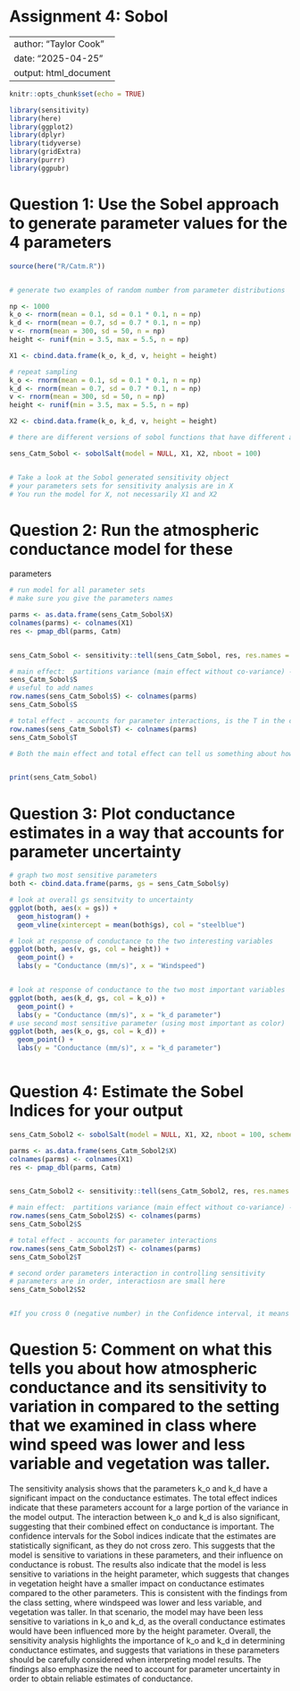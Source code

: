 # Assignment 4: Sobol

---
author: "Taylor Cook"
date: "2025-04-25"
output: html_document
---

```r
knitr::opts_chunk$set(echo = TRUE)

library(sensitivity)
library(here)
library(ggplot2)
library(dplyr)
library(tidyverse)
library(gridExtra)
library(purrr)
library(ggpubr)

```

# Question 1: Use the Sobel approach to generate parameter values for the 4 parameters

```r
source(here("R/Catm.R"))


# generate two examples of random number from parameter distributions

np <- 1000
k_o <- rnorm(mean = 0.1, sd = 0.1 * 0.1, n = np)
k_d <- rnorm(mean = 0.7, sd = 0.7 * 0.1, n = np)
v <- rnorm(mean = 300, sd = 50, n = np)
height <- runif(min = 3.5, max = 5.5, n = np)

X1 <- cbind.data.frame(k_o, k_d, v, height = height)

# repeat sampling
k_o <- rnorm(mean = 0.1, sd = 0.1 * 0.1, n = np)
k_d <- rnorm(mean = 0.7, sd = 0.7 * 0.1, n = np)
v <- rnorm(mean = 300, sd = 50, n = np)
height <- runif(min = 3.5, max = 5.5, n = np)

X2 <- cbind.data.frame(k_o, k_d, v, height = height)

# there are different versions of sobol functions that have different approaches for estimating parameters and indices, we use an approach implemented by jansen

sens_Catm_Sobol <- sobolSalt(model = NULL, X1, X2, nboot = 100)


# Take a look at the Sobol generated sensitivity object
# your parameters sets for sensitivity analysis are in X
# You run the model for X, not necessarily X1 and X2


```

# Question 2: Run the atmospheric conductance model for these

parameters

```r
# run model for all parameter sets
# make sure you give the parameters names

parms <- as.data.frame(sens_Catm_Sobol$X)
colnames(parms) <- colnames(X1)
res <- pmap_dbl(parms, Catm)


sens_Catm_Sobol <- sensitivity::tell(sens_Catm_Sobol, res, res.names = "ga")

# main effect:  partitions variance (main effect without co-variance) - sums approximately to one
sens_Catm_Sobol$S
# useful to add names
row.names(sens_Catm_Sobol$S) <- colnames(parms)
sens_Catm_Sobol$S

# total effect - accounts for parameter interactions, is the T in the code
row.names(sens_Catm_Sobol$T) <- colnames(parms)
sens_Catm_Sobol$T

# Both the main effect and total effect can tell us something about how the parameter influences results


print(sens_Catm_Sobol)

```

# Question 3: Plot conductance estimates in a way that accounts for parameter uncertainty

```r

# graph two most sensitive parameters
both <- cbind.data.frame(parms, gs = sens_Catm_Sobol$y)

# look at overall gs sensitvity to uncertainty
ggplot(both, aes(x = gs)) +
  geom_histogram() +
  geom_vline(xintercept = mean(both$gs), col = "steelblue")

# look at response of conductance to the two interesting variables
ggplot(both, aes(v, gs, col = height)) +
  geom_point() +
  labs(y = "Conductance (mm/s)", x = "Windspeed")


# look at response of conductance to the two most important variables
ggplot(both, aes(k_d, gs, col = k_o)) +
  geom_point() +
  labs(y = "Conductance (mm/s)", x = "k_d parameter")
# use second most sensitive parameter (using most important as color)
ggplot(both, aes(k_o, gs, col = k_d)) +
  geom_point() +
  labs(y = "Conductance (mm/s)", x = "k_d parameter")



```

# Question 4: Estimate the Sobel Indices for your output

```r
sens_Catm_Sobol2 <- sobolSalt(model = NULL, X1, X2, nboot = 100, scheme = "B")

parms <- as.data.frame(sens_Catm_Sobol2$X)
colnames(parms) <- colnames(X1)
res <- pmap_dbl(parms, Catm)


sens_Catm_Sobol2 <- sensitivity::tell(sens_Catm_Sobol2, res, res.names = "ga")

# main effect:  partitions variance (main effect without co-variance) - sums approximately to one
row.names(sens_Catm_Sobol2$S) <- colnames(parms)
sens_Catm_Sobol2$S

# total effect - accounts for parameter interactions
row.names(sens_Catm_Sobol2$T) <- colnames(parms)
sens_Catm_Sobol2$T

# second order parameters interaction in controlling sensitivity
# parameters are in order, interactiosn are small here
sens_Catm_Sobol2$S2


#If you cross 0 (negative number) in the Confidence interval, it means it is not signifcant
```

# Question 5: Comment on what this tells you about how atmospheric conductance and its sensitivity to variation in compared to the setting that we examined in class where wind speed was lower and less variable and vegetation was taller.

The sensitivity analysis shows that the parameters k_o and k_d have a significant impact on the conductance estimates. The total effect indices indicate that these parameters account for a large portion of the variance in the model output. The interaction between k_o and k_d is also significant, suggesting that their combined effect on conductance is important. The confidence intervals for the Sobol indices indicate that the estimates are statistically significant, as they do not cross zero. This suggests that the model is sensitive to variations in these parameters, and their influence on conductance is robust. The results also indicate that the model is less sensitive to variations in the height parameter, which suggests that changes in vegetation height have a smaller impact on conductance estimates compared to the other parameters. This is consistent with the findings from the class setting, where windspeed was lower and less variable, and vegetation was taller. In that scenario, the model may have been less sensitive to variations in k_o and k_d, as the overall conductance estimates would have been influenced more by the height parameter. Overall, the sensitivity analysis highlights the importance of k_o and k_d in determining conductance estimates, and suggests that variations in these parameters should be carefully considered when interpreting model results. The findings also emphasize the need to account for parameter uncertainty in order to obtain reliable estimates of conductance.
